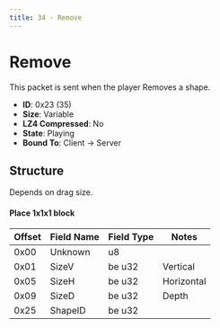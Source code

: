 ```yaml
---
title: 34 - Remove
---
```


# Remove

This packet is sent when the player Removes a shape.

- **ID**: 0x23 (35)
- **Size**: Variable
- **LZ4 Compressed**: No
- **State**: Playing
- **Bound To**: Client -> Server

## Structure

Depends on drag size.

#### Place 1x1x1 block
| Offset | Field Name       | Field Type | Notes |
|--------|------------------|------------|-------|
| 0x00   | Unknown          | u8         | |
| 0x01   | SizeV            | be u32     | Vertical |
| 0x05   | SizeH            | be u32     | Horizontal |
| 0x09   | SizeD            | be u32     | Depth |
| 0x25   | ShapeID          | be u32     | |

[//]: # (Not fully documented, need drag size for blocks, pos, parts.)